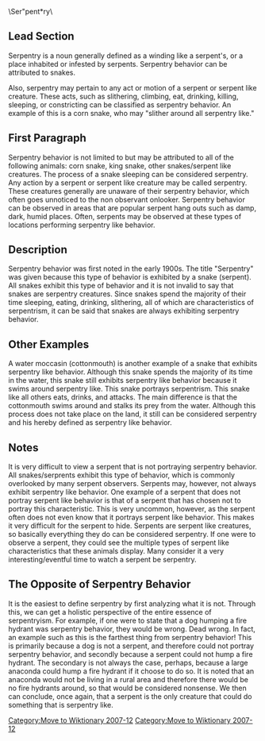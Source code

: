 {{deadend|date=December 2007}}
{{Refimprove|date=May 2007}}
{{Wikify|date=May 2007}}
{{Original research|date=September 2007}}
[[Category:Move to Wiktionary 2007-12]]
\Ser"pent*ry\

== Lead Section ==

Serpentry is a noun generally defined as a winding like a serpent's, or a place inhabited or infested by serpents.  Serpentry behavior can be attributed to snakes.  

Also, serpentry may pertain to any act or motion of a serpent or serpent like creature. These acts, such as slithering, climbing, eat, drinking, killing, sleeping, or constricting can be classified as serpentry behavior. An example of this is a corn snake, who may "slither around all serpentry like."

== First Paragraph ==

Serpentry behavior is not limited to but may be attributed to all of the following animals: corn snake, king snake, other snakes/serpent like creatures.  The process of a snake sleeping can be considered serpentry.  Any action by a serpent or serpent like creature may be called serpentry.  These creatures generally are unaware of their serpentry behavior, which often goes unnoticed to the non observant onlooker.  Serpentry behavior can be observed in areas that are popular serpent hang outs such as damp, dark, humid places.  Often, serpents may be observed at these types of locations performing serpentry like behavior.

== Description ==

Serpentry behavior was first noted in the early 1900s.  The title "Serpentry" was given because this type of behavior is exhibited by a snake (serpent).  All snakes exhibit this type of behavior and it is not invalid to say that snakes are serpentry creatures.  Since snakes spend the majority of their time sleeping, eating, drinking, slithering, all of which are characteristics of serpentrism, it can be said that snakes are always exhibiting serpentry behavior.  

== Other Examples ==

A water moccasin (cottonmouth) is another example of a snake that exhibits serpentry like behavior.  Although this snake spends the majority of its time in the water, this snake still exhibits serpentry like behavior because it swims around serpentry like.  This snake portrays serpentrism.  This snake like all others eats, drinks, and attacks.  The main difference is that the cottonmouth swims around and stalks its prey from the water.  Although this process does not take place on the land, it still can be considered serpentry and his hereby defined as serpentry like behavior. 

== Notes ==

It is very difficult to view a serpent that is not portraying serpentry behavior.  All snakes/serprents exhibit this type of behavior, which is commonly overlooked by many serpent observers.  Serpents may, however, not always exhibit serpentry like behavior.   One example of a serpent that does not portray serpent like behavior is that of a serpent that has chosen not to portray this characteristic.  This is very uncommon, however, as the serpent often does not even know that it portrays serpent like behavior.  This makes it very difficult for the serpent to hide.  Serpents are serpent like creatures, so basically everything they do can be considered serpentry.  If one were to observe a serpent, they could see the multiple types of serpent like characteristics that these animals display.  Many consider it a very interesting/eventful time to watch a serpent be serpentry.

== The Opposite of Serpentry Behavior ==

It is the easiest to define serpentry by first analyzing what it is not. Through this, we can get a holistic perspective of the entire essence of serpentryism. For example, if one were to state that a dog humping a fire hydrant was serpentry behavior, they would be wrong. Dead wrong. In fact, an example such as this is the farthest thing from serpentry behavior! This is primarily because a dog is not a serpent, and therefore could not portray serpentry behavior, and secondly because a serpent could not hump a fire hydrant. The secondary is not always the case, perhaps, because a large anaconda could hump a fire hydrant if it choose to do so. It is noted that an anaconda would not be living in a rural area and therefore there would be no fire hydrants around, so that would be considered nonsense. We then can conclude, once again, that a serpent is the only creature that could do something that is serpentry like.

[[Category:Move to Wiktionary 2007-12]]